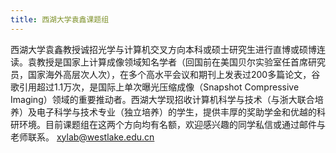 ```yaml
---
title: 西湖大学袁鑫课题组
---
```


西湖大学袁鑫教授诚招光学与计算机交叉方向本科或硕士研究生进行直博或硕博连读。袁教授是国家上计算成像领域知名学者（回国前在美国贝尔实验室任首席研究员，国家海外高层次人次），在多个高水平会议和期刊上发表过200多篇论文，谷歌引用超过1.1万次，是国际上单次曝光压缩成像（Snapshot Compressive Imaging）领域的重要推动者。西湖大学现招收计算机科学与技术（与浙大联合培养）及电子科学与技术专业（独立培养）的学生，提供丰厚的奖助学金和优越的科研环境。目前课题组在这两个方向均有名额，欢迎感兴趣的同学私信或通过邮件与老师联系。
xylab@westlake.edu.cn
